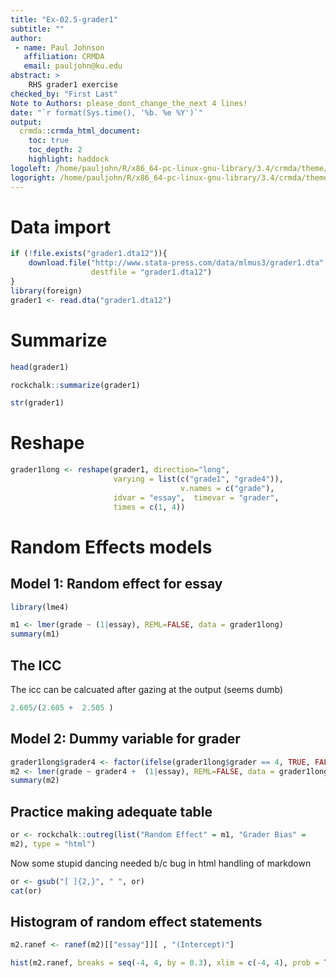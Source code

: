 ```yaml
---
title: "Ex-02.5-grader1"
subtitle: ""
author:
 - name: Paul Johnson
   affiliation: CRMDA
   email: pauljohn@ku.edu
abstract: >
    RHS grader1 exercise
checked_by: "First Last"
Note to Authors: please_dont_change_the_next 4 lines!
date: "`r format(Sys.time(), '%b. %e %Y')`"
output:
  crmda::crmda_html_document:
    toc: true
    toc_depth: 2
    highlight: haddock
logoleft: /home/pauljohn/R/x86_64-pc-linux-gnu-library/3.4/crmda/theme/logoleft.png
logoright: /home/pauljohn/R/x86_64-pc-linux-gnu-library/3.4/crmda/theme/logo-vert.png
---
```


# Data import

```r
if (!file.exists("grader1.dta12")){
    download.file("http://www.stata-press.com/data/mlmus3/grader1.dta",
                  destfile = "grader1.dta12")
}
library(foreign)
grader1 <- read.dta("grader1.dta12")
```

# Summarize
```r
head(grader1)

rockchalk::summarize(grader1)

str(grader1)
```


# Reshape
```r
grader1long <- reshape(grader1, direction="long",
                       varying = list(c("grade1", "grade4")),
                                      v.names = c("grade"),
                       idvar = "essay",  timevar = "grader", 
                       times = c(1, 4))

```

# Random Effects models

## Model 1: Random effect for essay
```r
library(lme4)

m1 <- lmer(grade ~ (1|essay), REML=FALSE, data = grader1long)
summary(m1)
```

## The ICC
The icc can be calcuated after gazing at the output (seems dumb)

```r
2.605/(2.605 +  2.505 )
```

## Model 2: Dummy variable for grader
```r
grader1long$grader4 <- factor(ifelse(grader1long$grader == 4, TRUE, FALSE))
m2 <- lmer(grade ~ grader4 +  (1|essay), REML=FALSE, data = grader1long)
summary(m2)
```

## Practice making adequate table

```r
or <- rockchalk::outreg(list("Random Effect" = m1, "Grader Bias" =
m2), type = "html")
```

Now some stupid dancing needed b/c bug in html handling of markdown

```r
or <- gsub("[ ]{2,}", " ", or)
cat(or)
```

## Histogram of random effect statements

```r
m2.ranef <- ranef(m2)[["essay"]][ , "(Intercept)"]
```


```r
hist(m2.ranef, breaks = seq(-4, 4, by = 0.3), xlim = c(-4, 4), prob = TRUE)
```
